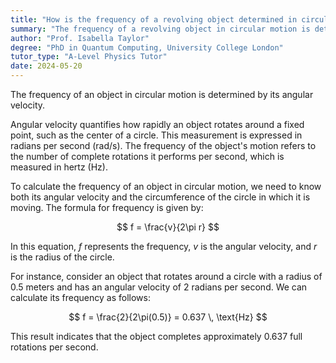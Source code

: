 ```yaml
---
title: "How is the frequency of a revolving object determined in circular motion?"
summary: "The frequency of a revolving object in circular motion is determined by its angular velocity."
author: "Prof. Isabella Taylor"
degree: "PhD in Quantum Computing, University College London"
tutor_type: "A-Level Physics Tutor"
date: 2024-05-20
---
```


The frequency of an object in circular motion is determined by its angular velocity.

Angular velocity quantifies how rapidly an object rotates around a fixed point, such as the center of a circle. This measurement is expressed in radians per second ($\text{rad/s}$). The frequency of the object's motion refers to the number of complete rotations it performs per second, which is measured in hertz ($\text{Hz}$).

To calculate the frequency of an object in circular motion, we need to know both its angular velocity and the circumference of the circle in which it is moving. The formula for frequency is given by:

$$
f = \frac{v}{2\pi r}
$$

In this equation, $f$ represents the frequency, $v$ is the angular velocity, and $r$ is the radius of the circle.

For instance, consider an object that rotates around a circle with a radius of $0.5$ meters and has an angular velocity of $2$ radians per second. We can calculate its frequency as follows:

$$
f = \frac{2}{2\pi(0.5)} = 0.637 \, \text{Hz}
$$

This result indicates that the object completes approximately $0.637$ full rotations per second.
    